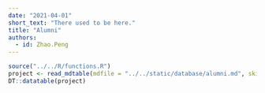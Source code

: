 ```yaml
---
date: "2021-04-01"
short_text: "There used to be here."
title: "Alumni"
authors:
  - id: Zhao.Peng
---
```


```r
source("../../R/functions.R")
project <- read_mdtable(mdfile = "../../static/database/alumni.md", skip = 0)
DT::datatable(project)
```
